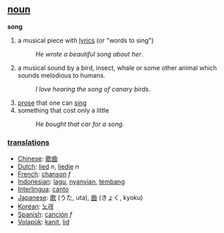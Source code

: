 == [[noun]] ==

'''song'''
#a musical piece with [[lyrics]] (or "words to sing")
#:''He wrote a beautiful song about her''.
#a musical sound by a bird, insect, whale or some other animal which sounds melodious to humans.
#:''I love hearing the song of canary birds''.
#[[prose]] that one can [[sing]]
#something that cost only a little
#:''He bought that car for a song''.

=== [[translation]]s ===
*[[Chinese]]: [[歌曲]] 
*[[Dutch]]: [[lied]] ''n'', [[liedje]] ''n''
*[[French]]: [[chanson]] ''f''
*[[Indonesian]]: [[lagu]], [[nyanyi|nyanyian]], [[tembang]]
*[[Interlingua]]: [[canto]]
*[[Japanese]]: [[歌]] (うた, uta), [[曲]] (きょく, kyoku)
*[[Korean]]: [[노래]] 
*[[Spanish]]: [[canción]] ''f''
*[[Volapük]]: [[kanit]], [[lid]]